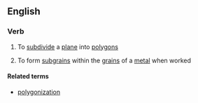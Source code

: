 ==English==

===Verb===
{{en-verb|polygoniz}}

# {{context|mathematics|lang=en}} To [[subdivide]] a [[plane]] into [[polygon]]s
# {{context|metallurgy|lang=en}} To form [[subgrain]]s within the [[grain]]s of a [[metal]] when worked

====Related terms====
* [[polygonization]]